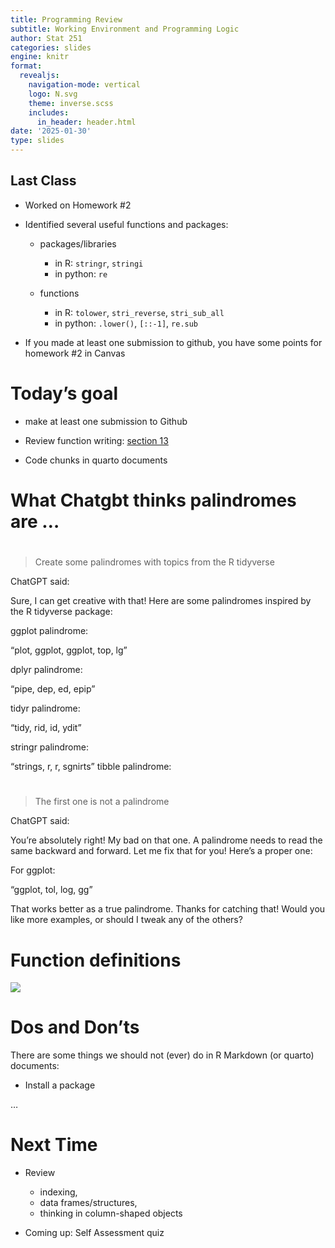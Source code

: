 ```yaml
---
title: Programming Review
subtitle: Working Environment and Programming Logic
author: Stat 251
categories: slides
engine: knitr
format:
  revealjs:
    navigation-mode: vertical
    logo: N.svg
    theme: inverse.scss
    includes:
      in_header: header.html
date: '2025-01-30'
type: slides
---
```


## Last Class

- Worked on Homework #2

- Identified several useful functions and packages:

    - packages/libraries 
    
        - in R: `stringr`, `stringi`
        - in python: `re`
    
    
    - functions
    
      - in R: `tolower`, `stri_reverse`, `stri_sub_all`
      - in python: `.lower()`, `[::-1]`, `re.sub`
  
- If you made at least one submission to github, you have some points for homework #2 in Canvas
  
# Today's goal

- make at least one submission to Github 

- Review function writing: [section 13](https://srvanderplas.github.io/stat-computing-r-python/part-gen-prog/05-functions.html)

- Code chunks in quarto documents

# What Chatgbt thinks palindromes are ...

# 

> Create some palindromes with topics from the R tidyverse

ChatGPT said:

Sure, I can get creative with that! Here are some palindromes inspired by the R tidyverse package:

ggplot palindrome:

"plot, ggplot, ggplot, top, lg"

dplyr palindrome:

"pipe, dep, ed, epip"


tidyr palindrome:

"tidy, rid, id, ydit"

stringr palindrome:

"strings, r, r, sgnirts"
tibble palindrome:

# 

> The first one is not a palindrome

ChatGPT said:

You’re absolutely right! My bad on that one. A palindrome needs to read the same backward and forward. Let me fix that for you! Here's a proper one:

For ggplot:

"ggplot, tol, log, gg"

That works better as a true palindrome. Thanks for catching that! Would you like more examples, or should I tweak any of the others?


# Function definitions

![](https://srvanderplas.github.io/stat-computing-r-python/images/gen-prog/Annotating_function_syntax.png)

# Dos and Don'ts 

There are some things we should not (ever) do in R Markdown (or quarto) documents:

- Install a package 

...




# Next Time

- Review 

  - indexing, 
  - data frames/structures, 
  - thinking in column-shaped objects
  
- Coming up: Self Assessment quiz

